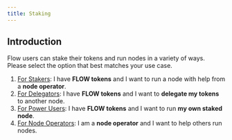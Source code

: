 ```yaml
---
title: Staking
---
```


## Introduction

Flow users can stake their tokens and run nodes in a variety of ways. 
Please select the option that best matches your use case.

1. [For Stakers](): I have **FLOW tokens** and I want to run a node with help from a **node operator**.
1. [For Delegators](): I have **FLOW tokens** and I want to **delegate my tokens** to another node.
1. [For Power Users](): I have **FLOW tokens** and I want to run **my own staked node**.
1. [For Node Operators](): I am a **node operator** and I want to help others run nodes.
